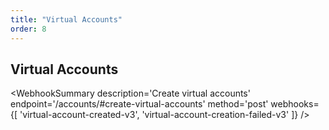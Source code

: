 ```yaml
---
title: "Virtual Accounts"
order: 8
---
```



## Virtual Accounts

<WebhookSummary
  description='Create virtual accounts'
  endpoint='/accounts/#create-virtual-accounts'
  method='post'
  webhooks={[
    'virtual-account-created-v3',
    'virtual-account-creation-failed-v3'
  ]}
/>
<WebhookPlaceholder render='virtual-account-created-v3' />
<WebhookPlaceholder render='virtual-account-creation-failed-v3' />
